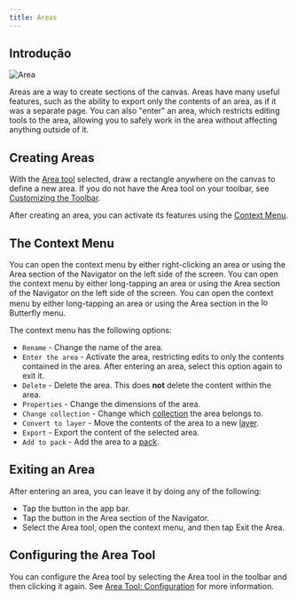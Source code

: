 ```yaml
---
title: Áreas
---
```



## Introdução

![Area](area.png)

Areas are a way to create sections of the canvas. Areas have many useful features, such as the ability to export only the contents of an area, as if it was a separate page. You can also "enter" an area, which restricts editing tools to the area, allowing you to safely work in the area without affecting anything outside of it.

## Creating Areas

With the [<Monitor className="inline-icon"/> Area tool](../tools/area) selected, draw a rectangle anywhere on the canvas to define a new area. If you do not have the Area tool on your toolbar, see [Customizing the Toolbar](../intro#customizing-the-toolbar).

After creating an area, you can activate its features using the [Context Menu](#the-context-menu).

## The Context Menu

<Tabs syncKey="platform">
    <TabItem label="Desktop">
    You can open the context menu by either right-clicking an area or using the <Monitor className="inline-icon"/> Area section of the Navigator on the left side of the screen.
    </TabItem>
    <TabItem label="Tablet">
    You can open the context menu by either long-tapping an area or using the <Monitor className="inline-icon"/> Area section of the Navigator on the left side of the screen.
    </TabItem>
    <TabItem label="Mobile">
    You can open the context menu by either long-tapping an area or using the <Monitor className="inline-icon"/> Area section in the <img alt="logo" src={logo.src} className="inline-icon" width="16"/> Butterfly menu.
    </TabItem>
</Tabs>

The context menu has the following options:

- <TextT className="inline-icon"/> `Rename` - Change the name of the area.
- <SignIn className="inline-icon"/> `Enter the area` - Activate the area, restricting edits to only the contents contained in the area. After entering an area, select this option again to exit it.
- <Trash className="inline-icon"/> `Delete` - Delete the area. This does **not** delete the content within the area.
- <Faders className="inline-icon"/> `Properties` - Change the dimensions of the area.
- <Folder className="inline-icon"/> `Change collection` - Change which [collection](../tools/collection) the area belongs to.
- <Stack className="inline-icon"/> `Convert to layer` - Move the contents of the area to a new [layer](../layers).
- <Export className="inline-icon"/> `Export` - Export the content of the selected area.
- <PlusCircle className="inline-icon"/> `Add to pack` - Add the area to a [pack](../pack).

## Exiting an Area

After entering an area, you can leave it by doing any of the following:

- Tap the <SignOut className="inline-icon"/> button in the app bar.
- Tap the <SignOut className="inline-icon"/> button in the <Monitor className="inline-icon"/> Area section of the Navigator.
- Select the <Monitor className="inline-icon"/> Area tool, open the context menu, and then tap <SignOut className="inline-icon"/> Exit the Area.

## Configuring the Area Tool

You can configure the Area tool by selecting the <Monitor className="inline-icon"/> Area tool in the toolbar and then clicking it again. See [Area Tool: Configuration](../tools/area#configuration) for more information.
